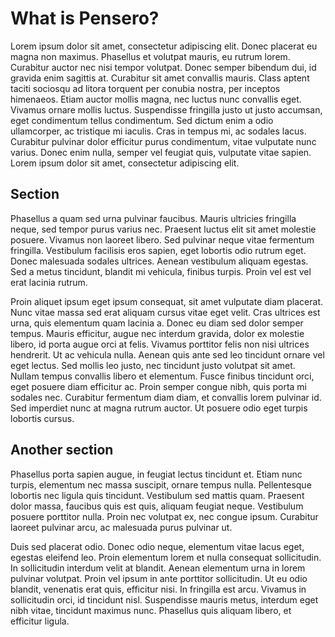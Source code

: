 # What is Pensero?
 
Lorem ipsum dolor sit amet, consectetur adipiscing elit. Donec placerat eu magna non maximus. Phasellus et volutpat mauris, eu rutrum lorem. Curabitur auctor nec nisi tempor volutpat. Donec semper bibendum dui, id gravida enim sagittis at. Curabitur sit amet convallis mauris. Class aptent taciti sociosqu ad litora torquent per conubia nostra, per inceptos himenaeos. Etiam auctor mollis magna, nec luctus nunc convallis eget. Vivamus ornare mollis luctus. Suspendisse fringilla justo ut justo accumsan, eget condimentum tellus condimentum. Sed dictum enim a odio ullamcorper, ac tristique mi iaculis. Cras in tempus mi, ac sodales lacus. Curabitur pulvinar dolor efficitur purus condimentum, vitae vulputate nunc varius. Donec enim nulla, semper vel feugiat quis, vulputate vitae sapien. Lorem ipsum dolor sit amet, consectetur adipiscing elit.

## Section 

Phasellus a quam sed urna pulvinar faucibus. Mauris ultricies fringilla neque, sed tempor purus varius nec. Praesent luctus elit sit amet molestie posuere. Vivamus non laoreet libero. Sed pulvinar neque vitae fermentum fringilla. Vestibulum facilisis eros sapien, eget lobortis odio rutrum eget. Donec malesuada sodales ultrices. Aenean vestibulum aliquam egestas. Sed a metus tincidunt, blandit mi vehicula, finibus turpis. Proin vel est vel erat lacinia rutrum.

Proin aliquet ipsum eget ipsum consequat, sit amet vulputate diam placerat. Nunc vitae massa sed erat aliquam cursus vitae eget velit. Cras ultrices est urna, quis elementum quam lacinia a. Donec eu diam sed dolor semper tempus. Mauris efficitur, augue nec interdum gravida, dolor ex molestie libero, id porta augue orci at felis. Vivamus porttitor felis non nisi ultrices hendrerit. Ut ac vehicula nulla. Aenean quis ante sed leo tincidunt ornare vel eget lectus. Sed mollis leo justo, nec tincidunt justo volutpat sit amet. Nullam tempus convallis libero et elementum. Fusce finibus tincidunt orci, eget posuere diam efficitur ac. Proin semper congue nibh, quis porta mi sodales nec. Curabitur fermentum diam diam, et convallis lorem pulvinar id. Sed imperdiet nunc at magna rutrum auctor. Ut posuere odio eget turpis lobortis cursus.

## Another section

Phasellus porta sapien augue, in feugiat lectus tincidunt et. Etiam nunc turpis, elementum nec massa suscipit, ornare tempus nulla. Pellentesque lobortis nec ligula quis tincidunt. Vestibulum sed mattis quam. Praesent dolor massa, faucibus quis est quis, aliquam feugiat neque. Vestibulum posuere porttitor nulla. Proin nec volutpat ex, nec congue ipsum. Curabitur laoreet pulvinar arcu, ac malesuada purus pulvinar ut.

Duis sed placerat odio. Donec odio neque, elementum vitae lacus eget, egestas eleifend leo. Proin elementum lorem et nulla consequat sollicitudin. In sollicitudin interdum velit at blandit. Aenean elementum urna in lorem pulvinar volutpat. Proin vel ipsum in ante porttitor sollicitudin. Ut eu odio blandit, venenatis erat quis, efficitur nisi. In fringilla est arcu. Vivamus in sollicitudin orci, id tincidunt nisl. Suspendisse mauris metus, interdum eget nibh vitae, tincidunt maximus nunc. Phasellus quis aliquam libero, et efficitur ligula.